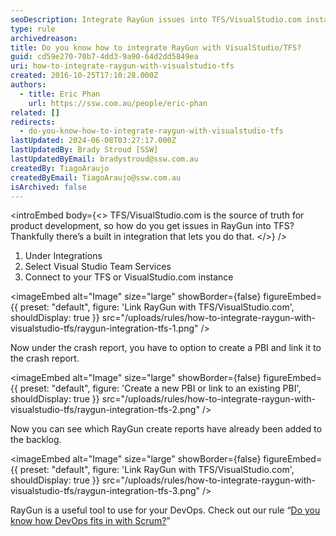 ```yaml
---
seoDescription: Integrate RayGun issues into TFS/VisualStudio.com instances to streamline product development.
type: rule
archivedreason:
title: Do you know how to integrate RayGun with VisualStudio/TFS?
guid: cd59e270-70b7-4dd3-9a90-64d2dd5849ea
uri: how-to-integrate-raygun-with-visualstudio-tfs
created: 2016-10-25T17:10:28.000Z
authors:
  - title: Eric Phan
    url: https://ssw.com.au/people/eric-phan
related: []
redirects:
  - do-you-know-how-to-integrate-raygun-with-visualstudio-tfs
lastUpdated: 2024-06-08T03:27:17.000Z
lastUpdatedBy: Brady Stroud [SSW]
lastUpdatedByEmail: bradystroud@ssw.com.au
createdBy: TiagoAraujo
createdByEmail: TiagoAraujo@ssw.com.au
isArchived: false
---
```


<introEmbed
  body={<>
TFS/VisualStudio.com is the source of truth for product development, so how do you get issues in RayGun into TFS? Thankfully there’s a built in integration that lets you do that.
  </>}
/>
1. Under Integrations
2. Select Visual Studio Team Services
3. Connect to your TFS or VisualStudio.com instance


<imageEmbed
  alt="Image"
  size="large"
  showBorder={false}
  figureEmbed={{
    preset: "default",
    figure: 'Link RayGun with TFS/VisualStudio.com',
    shouldDisplay: true
  }}
  src="/uploads/rules/how-to-integrate-raygun-with-visualstudio-tfs/raygun-integration-tfs-1.png"
/>

Now under the crash report, you have to option to create a PBI and link it to the crash report.


<imageEmbed
  alt="Image"
  size="large"
  showBorder={false}
  figureEmbed={{
    preset: "default",
    figure: 'Create a new PBI or link to an existing PBI',
    shouldDisplay: true
  }}
  src="/uploads/rules/how-to-integrate-raygun-with-visualstudio-tfs/raygun-integration-tfs-2.png"
/>

Now you can see which RayGun create reports have already been added to the backlog.


<imageEmbed
  alt="Image"
  size="large"
  showBorder={false}
  figureEmbed={{
    preset: "default",
    figure: 'Link RayGun with TFS/VisualStudio.com',
    shouldDisplay: true
  }}
  src="/uploads/rules/how-to-integrate-raygun-with-visualstudio-tfs/raygun-integration-tfs-3.png"
/>

RayGun is a useful tool to use for your DevOps. Check out our rule “[Do you know how DevOps fits in with Scrum?](/do-you-know-how-devops-fits-in-with-scrum)”
